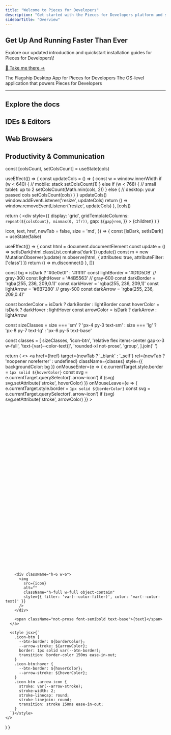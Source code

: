 ```yaml
---
title: "Welcome to Pieces for Developers"
description: "Get started with the Pieces for Developers platform and show you how to best use and optimize your workflow by selecting your favorite IDE, editor, or productivity tool!"
sidebarTitle: "Overview"
---
```


<div style={{ backgroundColor:"#fff",padding:"2rem",borderRadius:"8px",border:"1px solid #eaeaea",boxShadow:"0 1px 3px rgba(0,0,0,0.08)",textAlign:"center",marginBottom:"2rem",color:"#333" }}>
<h2 style={{ margin:"0 0 1rem",color:"#333" }}>
Get Up And Running Faster Than Ever

</h2>

<p style={{ margin:"0",fontSize:"1.1rem",lineHeight:"1.5",color:"#333" }}>
Explore our updated introduction and quickstart installation guides for Pieces for Developers\!

</p>

<p style={{ margin:"0" }}>
<a href="https://docs.pieces.app/products/meet-pieces" style={{ color:"#1b9aaa",textDecoration:"none",fontWeight:"500",display:"inline-block",marginTop:"0.5rem",lineHeight:"1.2",padding:"0" }}>
🎉 Take me there →

</a>

</p>

</div>

<CardGroup cols="2">
  <Card title="Desktop App" icon="desktop" iconType="thin" horizontal href="https://old.docs.pieces.app/installation-getting-started/what-am-i-installing">
    The Flagship Desktop App for Pieces for Developers
  </Card>
  <Card title="Pieces OS" icon="solar-system" iconType="thin" horizontal href="https://old.docs.pieces.app/assets/pieces_os_dark_logo.png">
    The OS-level application that powers Pieces for Developers
  </Card>
</CardGroup>

---

<h2 style={{ textAlign:"center",margin:"2rem 0",color:"#333" }}>
Explore the docs

</h2>

## IDEs & Editors

<CardGroup cols={3}>
  <Card title="VS Code" icon="code" iconType="thin" horizontal href="https://google.com">
    
  </Card>
  <Card title="JetBrains" icon="brain" iconType="thin" horizontal href="https://google.com">
    
  </Card>
  <Card title="Visual Studio" icon="computer" iconType="thin" horizontal href="https://google.com">
    
  </Card>
  <Card title="JupyterLab" icon="planet-ringed" iconType="thin" horizontal href="https://google.com">
    
  </Card>
  <Card title="Sublime Text" icon="text-width" iconType="thin" horizontal href="https://google.com">
    
  </Card>
  <Card title="Neovim" icon="rectangle-terminal" iconType="thin" horizontal>
    
  </Card>
</CardGroup>

## Web Browsers

<CardGroup cols={3}>
  <Card title="Google Chrome" icon="G" iconType="light" horizontal href="https://google.com">
    
  </Card>
  <Card title="Mozilla Firefox" icon="fire-flame-curved" iconType="light" horizontal href="https://google.com">
    
  </Card>
  <Card title="Brave" icon="browsers" iconType="light" horizontal href="https://google.com">
    
  </Card>
  <Card title="Opera" icon="book-open-cover" iconType="light" horizontal href="https://google.com">
    
  </Card>
  <Card title="Microsoft Edge" icon="corner" iconType="light" horizontal href="https://google.com">
    
  </Card>
</CardGroup>

## Productivity & Communication

<CardGroup cols={3}>
  <Card title="Pieces CLI" icon="terminal" iconType="light" horizontal href="https://google.com">
    
  </Card>
  <Card title="Raycast" icon="raygun" iconType="light" horizontal href="https://google.com">
    
  </Card>
</CardGroup>

  const [colsCount, setColsCount] = useState(cols)

  useEffect(() => {
    const updateCols = () => {
      const w = window.innerWidth
      if (w < 640) {
        // mobile: stack
        setColsCount(1)
      } else if (w < 768) {
        // small tablet: up to 2
        setColsCount(Math.min(cols, 2))
      } else {
        // desktop: your passed cols
        setColsCount(cols)
      }
    }
    updateCols()
    window.addEventListener('resize', updateCols)
    return () => window.removeEventListener('resize', updateCols)
  }, [cols])

  return (
    <div
      style={{
        display: 'grid',
        gridTemplateColumns: `repeat(${colsCount}, minmax(0, 1fr))`,
        gap: `${gap}rem`,
      }}
    >
      {children}
    </div>
  )
}

  icon,
  text,
  href,
  newTab = false,
  size = 'md',
}) => {
  const [isDark, setIsDark] = useState(false)

  useEffect(() => {
    const html = document.documentElement
    const update = () => setIsDark(html.classList.contains('dark'))
    update()
    const m = new MutationObserver(update)
    m.observe(html, { attributes: true, attributeFilter: ['class'] })
    return () => m.disconnect()
  }, [])

  const bg          = isDark ? '#0e0e0f' : '#ffffff'
  const lightBorder = '#D1D5DB'     // gray-300
  const lightHover  = '#4B5563'     // gray-600
  const darkBorder  = 'rgba(255, 236, 209,0.1)'
  const darkHover   = 'rgba(255, 236, 209,1)'
  const lightArrow  = '#6B7280'     // gray-500
  const darkArrow   = 'rgba(255, 236, 209,0.4)'

  const borderColor = isDark ? darkBorder : lightBorder
  const hoverColor  = isDark ? darkHover  : lightHover
  const arrowColor  = isDark ? darkArrow  : lightArrow

  const sizeClasses =
    size === 'sm'
      ? 'px-4 py-3 text-sm'
      : size === 'lg'
      ? 'px-8 py-7 text-lg'
      : 'px-6 py-5 text-base'

  const classes = [
    sizeClasses,
    'icon-btn',
    'relative flex items-center gap-x-3 w-full',
    'text-[var(--color-text)]',
    'rounded-xl not-prose',
    'group',
  ].join(' ')

  return (
    <>
      <a
        href={href}
        target={newTab ? '_blank' : '_self'}
        rel={newTab ? 'noopener noreferrer' : undefined}
        className={classes}
        style={{ backgroundColor: bg }}
        onMouseEnter={e => {
          e.currentTarget.style.border = `1px solid ${hoverColor}`
          const svg = e.currentTarget.querySelector('.arrow-icon')
          if (svg) svg.setAttribute('stroke', hoverColor)
        }}
        onMouseLeave={e => {
          e.currentTarget.style.border = `1px solid ${borderColor}`
          const svg = e.currentTarget.querySelector('.arrow-icon')
          if (svg) svg.setAttribute('stroke', arrowColor)
        }}
      >
        <div className="absolute top-5 right-5">
          <svg
            className="w-4 h-4 arrow-icon"
            xmlns="http://www.w3.org/2000/svg"
            viewBox="0 0 24 24"
            fill="none"
            stroke={arrowColor}
            strokeWidth={2}
            strokeLinecap="round"
            strokeLinejoin="round"
          >
            <path d="M7 7h10v10" />
            <path d="M7 17L17 7" />
          </svg>
        </div>

        <div className="h-6 w-6">
          <img
            src={icon}
            alt=""
            className="h-full w-full object-contain"
            style={{ filter: 'var(--color-filter)', color: 'var(--color-text)' }}
          />
        </div>

        <span className="not-prose font-semibold text-base">{text}</span>
      </a>

      <style jsx>{`
        .icon-btn {
          --btn-border: ${borderColor};
          --arrow-stroke: ${arrowColor};
          border: 1px solid var(--btn-border);
          transition: border-color 150ms ease-in-out;
        }
        .icon-btn:hover {
          --btn-border: ${hoverColor};
          --arrow-stroke: ${hoverColor};
        }
        .icon-btn .arrow-icon {
          stroke: var(--arrow-stroke);
          stroke-width: 2;
          stroke-linecap: round;
          stroke-linejoin: round;
          transition: stroke 150ms ease-in-out;
        }
      `}</style>
    </>
  )
}

<ButtonGroup cols={3} gap={1}>
  <IconButton icon="https://cdn.jsdelivr.net/gh/devicons/devicon/icons/vscode/vscode-original.svg" text="VS Code" href="https://code.visualstudio.com" newTab={true} size="md" />

  <IconButton icon="https://cdn.jsdelivr.net/gh/devicons/devicon/icons/jetbrains/jetbrains-original.svg" text="JetBrains" href="https://www.jetbrains.com" newTab size="md" />

  <IconButton icon="https://cdn.jsdelivr.net/gh/devicons/devicon/icons/jetbrains/jetbrains-original.svg" text="Mirco" href="https://www.jetbrains.com" newTab size="md" />
</ButtonGroup>


<ColorGenerator />